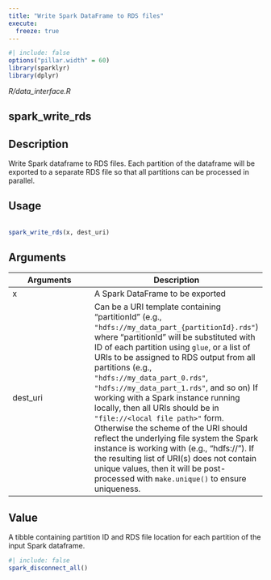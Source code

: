 ```yaml
---
title: "Write Spark DataFrame to RDS files"
execute:
  freeze: true
---
```


```r
#| include: false
options("pillar.width" = 60)
library(sparklyr) 
library(dplyr)
```

*R/data_interface.R*

## spark_write_rds

## Description
 Write Spark dataframe to RDS files. Each partition of the dataframe will be exported to a separate RDS file so that all partitions can be processed in parallel. 


## Usage
```r
 
spark_write_rds(x, dest_uri) 
```

## Arguments
|Arguments|Description|
|---|---|
| x | A Spark DataFrame to be exported |
| dest_uri | Can be a URI template containing "partitionId " (e.g., `"hdfs://my_data_part_{partitionId}.rds"`) where "partitionId " will be substituted with ID of each partition using `glue`, or a list of URIs to be assigned to RDS output from all partitions (e.g., `"hdfs://my_data_part_0.rds"`, `"hdfs://my_data_part_1.rds"`, and so on) If working with a Spark instance running locally, then all URIs should be in `"file://<local file path>"` form. Otherwise the scheme of the URI should reflect the underlying file system the Spark instance is working with (e.g., "hdfs://"). If the resulting list of URI(s) does not contain unique values, then it will be post-processed with `make.unique()` to ensure uniqueness. |



## Value
 A tibble containing partition ID and RDS file location for each   partition of the input Spark dataframe. 





```r
#| include: false
spark_disconnect_all()
```
